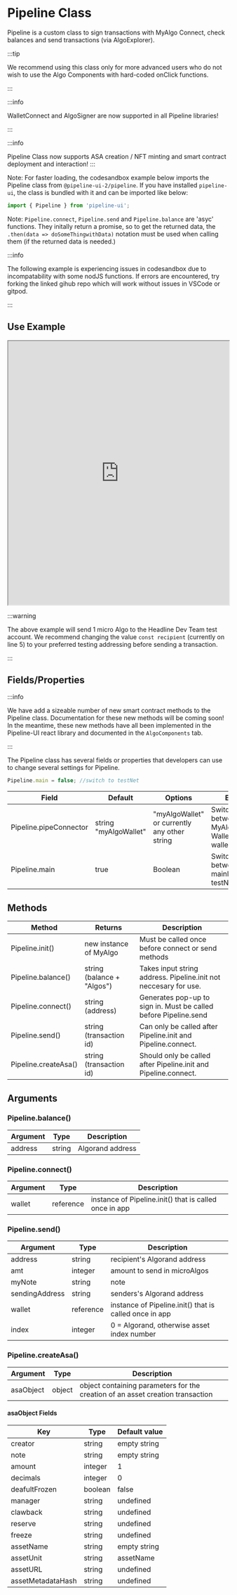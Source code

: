 # Pipeline Class

Pipeline is a custom class to sign transactions with MyAlgo Connect, check balances and send transactions (via AlgoExplorer). 

:::tip

We recommend using this class only for more advanced users who do not wish to use the Algo Components with hard-coded onClick functions. 

:::

:::info

WalletConnect and AlgoSigner are now supported in all Pipeline libraries!

:::

:::info

Pipeline Class now supports ASA creation / NFT minting and smart contract deployment and interaction!
:::


Note: For faster loading, the codesandbox example below imports the Pipeline class from `@pipeline-ui-2/pipeline`. If you have installed `pipeline-ui`, the class is bundled with it and can be imported like below:

```jsx
import { Pipeline } from 'pipeline-ui';
```

Note: `Pipeline.connect`, `Pipeline.send` and `Pipeline.balance` are 'asyc' functions. They initally return a promise, so to get the returned data, the `.then(data => doSomeThingwithData)` notation must be used when calling them (if the returned data is needed.)

:::info

The following example is experiencing issues in codesandbox due to incompatability with some nodJS functions. If errors are encountered, try forking the linked gihub repo which will work without issues in VSCode or gitpod. 

:::

## Use Example

<iframe src="https://codesandbox.io/embed/github/headline-design/Pipeline/tree/main/example" width="100%" height="600px" title="example" sandbox="allow-forms allow-modals allow-popups allow-presentation allow-same-origin allow-scripts" ></iframe>

:::warning

The above example will send 1 micro Algo to the Headline Dev Team test account. We recommend changing the value `const recipient` (currently on line 5) to your preferred testing addressing before sending a transaction. 

:::

## Fields/Properties

:::info

We have add a sizeable number of new smart contract methods to the Pipeline class. Documentation for these new methods will be coming soon! In the meantime, these new methods have all been implemented in the Pipeline-UI react library and documented in the `AlgoComponents` tab.

:::

The Pipeline class has several fields or properties that developers can use to change several settings for Pipeline.

```jsx
Pipeline.main = false; //switch to testNet
```

<Table>
  <thead>
  <tr>
    <th>Field</th>
    <th>Default</th>
    <th>Options</th>
    <th>Effect</th>
  </tr>
  </thead>
  <tbody>
  <tr><td>Pipeline.pipeConnector</td><td>string "myAlgoWallet"</td><td>"myAlgoWallet" or currently any other string</td><td>Switch between MyAlgo and WalletConnect wallets</td></tr>
  <tr><td>Pipeline.main</td><td>true</td><td>Boolean</td><td>Switch between mainNet and testNet</td></tr>
    </tbody>
    </Table>

## Methods


<Table>
  <thead>
  <tr>
    <th>Method</th>
    <th>Returns</th>
    <th>Description</th>
  </tr>
  </thead>
  <tbody>
  <tr><td>Pipeline.init()</td><td>new instance of MyAlgo</td><td>Must be called once before connect or send methods</td></tr>
  <tr><td>Pipeline.balance()</td><td>string (balance + "Algos")</td><td>Takes input string address. Pipeline.init not neccesary for use.</td></tr>
  <tr><td>Pipeline.connect()</td><td>string (address)</td><td>Generates pop-up to sign in. Must be called before Pipeline.send</td></tr>
  <tr><td>Pipeline.send()</td><td>string (transaction id) </td><td>Can only be called after Pipeline.init and Pipeline.connect.</td></tr>
  <tr><td>Pipeline.createAsa()</td><td>string (transaction id) </td><td>Should only be called after Pipeline.init and Pipeline.connect.</td></tr>
    </tbody>
    </Table>

## Arguments

### Pipeline.balance()

<Table>
  <thead>
  <tr>
    <th>Argument</th>
    <th>Type</th>
    <th>Description</th>
  </tr>
  </thead>
  <tbody>
  <tr><td>address</td><td>string</td><td>Algorand address</td></tr>
    </tbody>
    </Table>

### Pipeline.connect()

<Table>
  <thead>
  <tr>
    <th>Argument</th>
    <th>Type</th>
    <th>Description</th>
  </tr>
  </thead>
  <tbody>
  <tr><td>wallet</td><td>reference</td><td>instance of Pipeline.init() that is called once in app</td></tr>
    </tbody>
    </Table>

### Pipeline.send()

<Table>
  <thead>
  <tr>
    <th>Argument</th>
    <th>Type</th>
    <th>Description</th>
  </tr>
  </thead>
  <tbody>
  <tr><td>address</td><td>string</td><td>recipient's Algorand address</td></tr>
   <tr><td>amt</td><td>integer</td><td>amount to send in microAlgos</td></tr>
     <tr><td>myNote</td><td>string</td><td>note</td></tr>
       <tr><td>sendingAddress</td><td>string</td><td>senders's Algorand address</td></tr>
        <tr><td>wallet</td><td>reference</td><td>instance of Pipeline.init() that is called once in app</td></tr>
        <tr><td>index</td><td>integer</td><td>0 = Algorand, otherwise asset index number</td></tr>
    </tbody>
    </Table>

### Pipeline.createAsa()

<Table>
  <thead>
  <tr>
    <th>Argument</th>
    <th>Type</th>
    <th>Description</th>
  </tr>
  </thead>
  <tbody>
  <tr><td>asaObject </td><td>object</td><td>object containing parameters for the creation of an asset creation transaction </td></tr>
    </tbody>
    </Table>

#### asaObject Fields

<Table>
  <thead>
  <tr>
    <th>Key</th>
    <th>Type</th>
    <th>Default value</th>
  </tr>
  </thead>
    <tbody>
      <tr><td>creator</td><td>string</td><td>empty string</td></tr>
      <tr><td>note</td><td>string</td><td>empty string</td></tr>
      <tr><td>amount</td><td>integer</td><td>1</td></tr>
      <tr><td>decimals</td><td>integer</td><td>0</td></tr>
      <tr><td>deafultFrozen</td><td>boolean</td><td>false</td></tr>
      <tr><td>manager</td><td>string</td><td>undefined</td></tr>
      <tr><td>clawback</td><td>string</td><td>undefined</td></tr>
      <tr><td>reserve</td><td>string</td><td>undefined</td></tr>
      <tr><td>freeze</td><td>string</td><td>undefined</td></tr>
      <tr><td>assetName</td><td>string</td><td>empty string</td></tr>
      <tr><td>assetUnit</td><td>string</td><td>assetName</td></tr>
      <tr><td>assetURL</td><td>string</td><td>undefined</td></tr>
      <tr><td>assetMetadataHash</td><td>string</td><td>undefined</td></tr>
    </tbody>
    </Table>